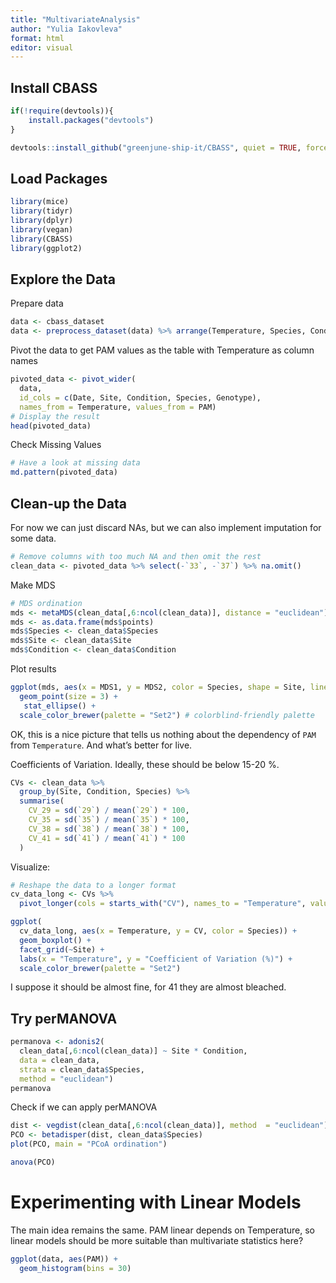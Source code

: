```yaml
---
title: "MultivariateAnalysis"
author: "Yulia Iakovleva"
format: html
editor: visual
---
```


## Install CBASS

```r
if(!require(devtools)){
    install.packages("devtools")
}

devtools::install_github("greenjune-ship-it/CBASS", quiet = TRUE, force = TRUE)
```

## Load Packages

```r
library(mice)
library(tidyr)
library(dplyr)
library(vegan)
library(CBASS)
library(ggplot2)
```

## Explore the Data

Prepare data

```r
data <- cbass_dataset
data <- preprocess_dataset(data) %>% arrange(Temperature, Species, Condition)
```

Pivot the data to get PAM values as the table with Temperature as column names

```r
pivoted_data <- pivot_wider(
  data,
  id_cols = c(Date, Site, Condition, Species, Genotype),
  names_from = Temperature, values_from = PAM)
# Display the result
head(pivoted_data)
```

Check Missing Values

```r
# Have a look at missing data
md.pattern(pivoted_data)
```

## Clean-up the Data

For now we can just discard NAs, but we can also implement imputation for some data.

```r
# Remove columns with too much NA and then omit the rest
clean_data <- pivoted_data %>% select(-`33`, -`37`) %>% na.omit()
```

Make MDS

```r
# MDS ordination
mds <- metaMDS(clean_data[,6:ncol(clean_data)], distance = "euclidean")
mds <- as.data.frame(mds$points)
mds$Species <- clean_data$Species
mds$Site <- clean_data$Site
mds$Condition <- clean_data$Condition
```

Plot results

```r
ggplot(mds, aes(x = MDS1, y = MDS2, color = Species, shape = Site, linetype = Condition)) +
  geom_point(size = 3) +
   stat_ellipse() +
  scale_color_brewer(palette = "Set2") # colorblind-friendly palette
```

OK, this is a nice picture that tells us nothing about the dependency of `PAM` from `Temperature`. And what's better for live.

Coefficients of Variation. Ideally, these should be below 15-20 %.

```r
CVs <- clean_data %>%
  group_by(Site, Condition, Species) %>%
  summarise(
    CV_29 = sd(`29`) / mean(`29`) * 100,
    CV_35 = sd(`35`) / mean(`35`) * 100,
    CV_38 = sd(`38`) / mean(`38`) * 100,
    CV_41 = sd(`41`) / mean(`41`) * 100
  )
```

Visualize:

```r
# Reshape the data to a longer format
cv_data_long <- CVs %>%
  pivot_longer(cols = starts_with("CV"), names_to = "Temperature", values_to = "CV")

ggplot(
  cv_data_long, aes(x = Temperature, y = CV, color = Species)) +
  geom_boxplot() +
  facet_grid(~Site) +
  labs(x = "Temperature", y = "Coefficient of Variation (%)") +
  scale_color_brewer(palette = "Set2")
```

I suppose it should be almost fine, for 41 they are almost bleached.

## Try perMANOVA

```r
permanova <- adonis2(
  clean_data[,6:ncol(clean_data)] ~ Site * Condition,
  data = clean_data,
  strata = clean_data$Species,
  method = "euclidean")
permanova
```

Check if we can apply perMANOVA

```r
dist <- vegdist(clean_data[,6:ncol(clean_data)], method  = "euclidean")
PCO <- betadisper(dist, clean_data$Species)
plot(PCO, main = "PCoA ordination")
```

```r
anova(PCO)
```

# Experimenting with Linear Models

The main idea remains the same. PAM linear depends on Temperature, so linear models should be more suitable than multivariate statistics here?

```r
ggplot(data, aes(PAM)) +
  geom_histogram(bins = 30)
```
